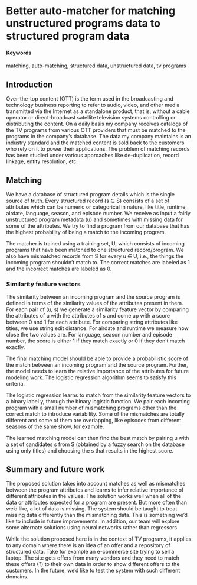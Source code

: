 # Better auto-matcher for matching unstructured programs data to structured program data {#auto-matching}

#### Keywords

matching, auto-matching, structured data, unstructured data, tv programs

## Introduction

Over-the-top content (OTT) is the term used in the broadcasting and technology business reporting to refer to audio, video, and other media transmitted via the Internet as a standalone product, that is, without a cable operator or direct-broadcast satellite television systems controlling or distributing the content. On a daily basis my company receives catalogs of the TV programs from various OTT providers that must be matched to the programs in the company's database. The data my company maintains is an industry standard and the matched content is sold back to the customers who rely on it to power their applications. The problem of matching records has been studied under various approaches like de-duplication, record linkage, entity resolution, etc.

## Matching

We have a database of structured program details which is the single source of truth. Every structured record (s ∈ S) consists of a set of attributes which can be numeric or categorical in nature, like title, runtime, airdate, language, season, and episode number. We receive as input a fairly unstructured program metadata (u) and sometimes with missing data for some of the attributes. We try to find a program from our database that has the highest probability of being a match to the incoming program.

The matcher is trained using a training set, U,  which consists of incoming programs that have been matched to one structured record/program. We also have mismatched records from S for every u ∈ U, i.e., the things the incoming program shouldn't match to. The correct matches are labeled as 1 and the incorrect matches are labeled as 0.

### Similarity feature vectors

The similarity between an incoming program and the source program is defined in terms of the similarity values of the attributes present in them. For each pair of (u, s) we generate a similarity feature vector by comparing the attributes of u with the attributes of s and come up with a score between 0 and 1 for each attribute. For comparing string attributes like titles, we use string edit distance. For airdate and runtime we measure how close the two values are. For language, season number and episode number, the score is either 1 if they match exactly or 0 if they don't match exactly. 

The final matching model should be able to provide a probabilistic score of the match between an incoming program and the source program. Further, the model needs to learn the relative importance of the attributes for future modeling work. The logistic regression algorithm seems to satisfy this criteria.

The logistic regression learns to match from the similarity feature vectors to a binary label y, through the binary logistic function. We pair each incoming program with a small number of mismatching programs other than the correct match to introduce variability. Some of the mismatches are totally different and some of them are overlapping, like episodes from different seasons of the same show, for example.

The learned matching model can then find the best match by pairing u with a set of candidates s from S (obtained by a fuzzy search on the database using only titles) and choosing the s that results in the highest score.

## Summary and future work

The proposed solution takes into account matches as well as mismatches between the program attributes and learns to infer relative importance of different attributes in the values. The solution works well when all of the data or attributes expected for a program are present. But more often than we'd like, a lot of data is missing. The system should be taught to treat missing data differently than the mismatching data. This is something we'd like to include in future improvements. In addition, our team will explore some alternate solutions using neural networks rather than regressors.

While the solution proposed here is in the context of TV programs, it applies to any domain where there is an idea of an offer and a repository of structured data. Take for example an e-commerce site trying to sell a laptop. The site gets offers from many vendors and they need to match these offers (?) to their own data in order to show different offers to the customers. In the future, we'd like to test the system with such different domains.
